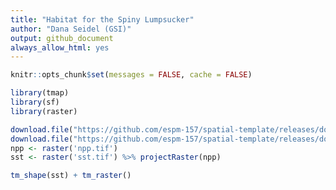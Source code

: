 ```yaml
---
title: "Habitat for the Spiny Lumpsucker"
author: "Dana Seidel (GSI)"
output: github_document
always_allow_html: yes
---
```


```r
knitr::opts_chunk$set(messages = FALSE, cache = FALSE)
```

```r
library(tmap)
library(sf)
library(raster)
```

```r
download.file("https://github.com/espm-157/spatial-template/releases/download/data/annual_npp.tif", "npp.tif")
download.file("https://github.com/espm-157/spatial-template/releases/download/data/average_annual_sst_2008.tif", "sst.tif")
npp <- raster('npp.tif')
sst <- raster('sst.tif') %>% projectRaster(npp)
```  

```r
tm_shape(sst) + tm_raster()
```



```r
```

